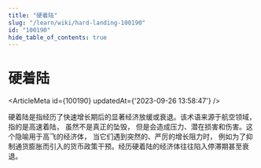 ```yaml
---
title: "硬着陆"
slug: "/learn/wiki/hard-landing-100190"
id: "100190"
hide_table_of_contents: true
---
```



# 硬着陆

<ArticleMeta id={100190} updatedAt={'2023-09-26 13:58:47'} />
<div className='border-solid border-b border-t-0 my-4 border-[var(--ifm-color-gray-300)]' />

硬着陆是指经历了快速增长期后的显著经济放缓或衰退。该术语来源于航空领域， 指的是高速着陆， 虽然不是真正的坠毁， 但是会造成压力、潜在损害和伤害。这个隐喻用于高飞的经济体， 当它们遇到突然的、严厉的增长阻力时， 例如为了抑制通货膨胀而引入的货币政策干预。经历硬着陆的经济体往往陷入停滞期甚至衰退。

